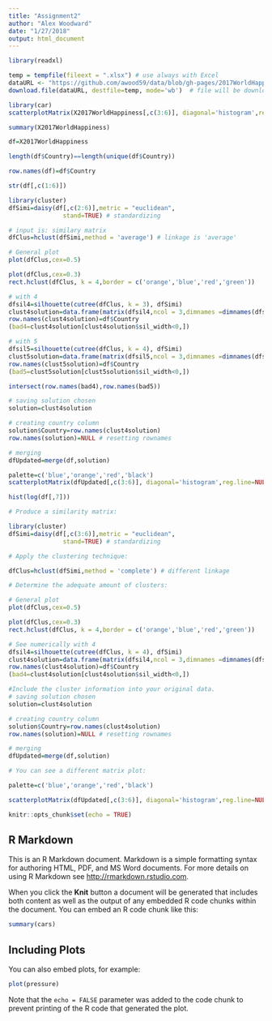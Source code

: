 ```yaml
---
title: "Assignment2"
author: "Alex Woodward"
date: "1/27/2018"
output: html_document
---
```

```r
library(readxl)

temp = tempfile(fileext = ".xlsx") # use always with Excel
dataURL <- "https://github.com/awood59/data/blob/gh-pages/2017WorldHappiness.xlsx" # link to data
download.file(dataURL, destfile=temp, mode='wb')  # file will be downloaded temporarily
```
```r
library(car)
scatterplotMatrix(X2017WorldHappiness[,c(3:6)], diagonal='histogram',reg.line=NULL , smoother=NULL,legend.plot=F)
```

```r
summary(X2017WorldHappiness)
```
```r
df=X2017WorldHappiness
```
```r
length(df$Country)==length(unique(df$Country))
```

```r
row.names(df)=df$Country
```
```r
str(df[,c(1:6)])
```
```r
library(cluster)
dfSimi=daisy(df[,c(2:6)],metric = "euclidean",
               stand=TRUE) # standardizing
```
```r
# input is: similary matrix 
dfClus=hclust(dfSimi,method = 'average') # linkage is 'average'
```
```r
# General plot
plot(dfClus,cex=0.5)
```
```r
plot(dfClus,cex=0.3)
rect.hclust(dfClus, k = 4,border = c('orange','blue','red','green'))
```
```r
# with 4
dfsil4=silhouette(cutree(dfClus, k = 3), dfSimi)
clust4solution=data.frame(matrix(dfsil4,ncol = 3,dimnames =dimnames(dfsil4)))
row.names(clust4solution)=df$Country
(bad4=clust4solution[clust4solution$sil_width<0,])
```
```r
# with 5
dfsil5=silhouette(cutree(dfClus, k = 4), dfSimi)
clust5solution=data.frame(matrix(dfsil5,ncol = 3,dimnames =dimnames(dfsil5)))
row.names(clust5solution)=df$Country
(bad5=clust5solution[clust5solution$sil_width<0,])
```
```r
intersect(row.names(bad4),row.names(bad5))
```
```r
# saving solution chosen
solution=clust4solution

# creating country column
solution$Country=row.names(clust4solution)
row.names(solution)=NULL # resetting rownames

# merging
dfUpdated=merge(df,solution)
```
```r
palette=c('blue','orange','red','black')
scatterplotMatrix(dfUpdated[,c(3:6)], diagonal='histogram',reg.line=NULL , smoother=NULL,groups = dfUpdated$cluster,col = palette,legend.plot=F)
```
```r
hist(log(df[,7]))
```
```r
# Produce a similarity matrix:

library(cluster)
dfSimi=daisy(df[,c(3:6)],metric = "euclidean",
               stand=TRUE) # standardizing

# Apply the clustering technique:

dfClus=hclust(dfSimi,method = 'complete') # different linkage

# Determine the adequate amount of clusters:

# General plot
plot(dfClus,cex=0.5)
```
```r
plot(dfClus,cex=0.3)
rect.hclust(dfClus, k = 4,border = c('orange','blue','red','green'))
```
```r
# See numerically with 4
dfsil4=silhouette(cutree(dfClus, k = 4), dfSimi)
clust4solution=data.frame(matrix(dfsil4,ncol = 3,dimnames =dimnames(dfsil4)))
row.names(clust4solution)=df$Country
(bad4=clust4solution[clust4solution$sil_width<0,])
```
```r
#Include the cluster information into your original data. 
# saving solution chosen
solution=clust4solution

# creating country column
solution$Country=row.names(clust4solution)
row.names(solution)=NULL # resetting rownames

# merging
dfUpdated=merge(df,solution)

# You can see a different matrix plot:

palette=c('blue','orange','red','black')

scatterplotMatrix(dfUpdated[,c(3:6)], diagonal='histogram',reg.line=NULL , smoother=NULL,groups = dfUpdated$cluster,col = palette,legend.plot=F)
```

```r
knitr::opts_chunk$set(echo = TRUE)
```

## R Markdown

This is an R Markdown document. Markdown is a simple formatting syntax for authoring HTML, PDF, and MS Word documents. For more details on using R Markdown see <http://rmarkdown.rstudio.com>.

When you click the **Knit** button a document will be generated that includes both content as well as the output of any embedded R code chunks within the document. You can embed an R code chunk like this:

```r
summary(cars)
```

## Including Plots

You can also embed plots, for example:

```r
plot(pressure)
```

Note that the `echo = FALSE` parameter was added to the code chunk to prevent printing of the R code that generated the plot.
